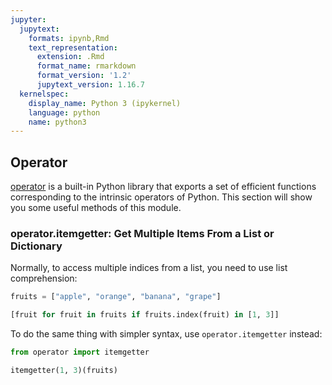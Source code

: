 ```yaml
---
jupyter:
  jupytext:
    formats: ipynb,Rmd
    text_representation:
      extension: .Rmd
      format_name: rmarkdown
      format_version: '1.2'
      jupytext_version: 1.16.7
  kernelspec:
    display_name: Python 3 (ipykernel)
    language: python
    name: python3
---
```


## Operator


[operator](https://docs.python.org/3/library/operator.html) is a built-in Python library that exports a set of efficient functions corresponding to the intrinsic operators of Python. This section will show you some useful methods of this module. 


### operator.itemgetter: Get Multiple Items From a List or Dictionary


Normally, to access multiple indices from a list, you need to use list comprehension: 

```python
fruits = ["apple", "orange", "banana", "grape"]

[fruit for fruit in fruits if fruits.index(fruit) in [1, 3]]
```

To do the same thing with simpler syntax, use `operator.itemgetter` instead: 

```python
from operator import itemgetter

itemgetter(1, 3)(fruits)
```
